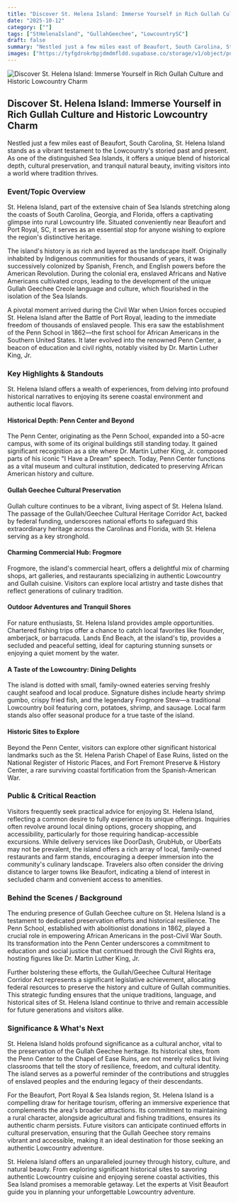 ```yaml
---
title: "Discover St. Helena Island: Immerse Yourself in Rich Gullah Culture and Historic Lowcountry Charm"
date: "2025-10-12"
category: [""]
tags: ["StHelenaIsland", "GullahGeechee", "LowcountrySC"]
draft: false
summary: "Nestled just a few miles east of Beaufort, South Carolina, St. Helena Island stands as a vibrant testament to the Lowcountry's storied past and present. As one of the distinguished Sea Islands, it offers a unique blend of historical depth, cultural preservation, and tranquil natural beauty, inviting visitors into a world where tradition thrives."
images: ["https://tyfgdrokrbpjdmdmfldd.supabase.co/storage/v1/object/public/image/2025-10-12-12-04-33-073-04-00.jpg"]
---
```



![Discover St. Helena Island: Immerse Yourself in Rich Gullah Culture and Historic Lowcountry Charm](https://tyfgdrokrbpjdmdmfldd.supabase.co/storage/v1/object/public/image/2025-10-12-12-04-33-073-04-00.jpg)

## Discover St. Helena Island: Immerse Yourself in Rich Gullah Culture and Historic Lowcountry Charm

Nestled just a few miles east of Beaufort, South Carolina, St. Helena Island stands as a vibrant testament to the Lowcountry's storied past and present. As one of the distinguished Sea Islands, it offers a unique blend of historical depth, cultural preservation, and tranquil natural beauty, inviting visitors into a world where tradition thrives.

### Event/Topic Overview

St. Helena Island, part of the extensive chain of Sea Islands stretching along the coasts of South Carolina, Georgia, and Florida, offers a captivating glimpse into rural Lowcountry life. Situated conveniently near Beaufort and Port Royal, SC, it serves as an essential stop for anyone wishing to explore the region's distinctive heritage.

The island's history is as rich and layered as the landscape itself. Originally inhabited by Indigenous communities for thousands of years, it was successively colonized by Spanish, French, and English powers before the American Revolution. During the colonial era, enslaved Africans and Native Americans cultivated crops, leading to the development of the unique Gullah Geechee Creole language and culture, which flourished in the isolation of the Sea Islands.

A pivotal moment arrived during the Civil War when Union forces occupied St. Helena Island after the Battle of Port Royal, leading to the immediate freedom of thousands of enslaved people. This era saw the establishment of the Penn School in 1862—the first school for African Americans in the Southern United States. It later evolved into the renowned Penn Center, a beacon of education and civil rights, notably visited by Dr. Martin Luther King, Jr.

### Key Highlights & Standouts

St. Helena Island offers a wealth of experiences, from delving into profound historical narratives to enjoying its serene coastal environment and authentic local flavors.

#### Historical Depth: Penn Center and Beyond

The Penn Center, originating as the Penn School, expanded into a 50-acre campus, with some of its original buildings still standing today. It gained significant recognition as a site where Dr. Martin Luther King, Jr. composed parts of his iconic "I Have a Dream" speech. Today, Penn Center functions as a vital museum and cultural institution, dedicated to preserving African American history and culture.

#### Gullah Geechee Cultural Preservation

Gullah culture continues to be a vibrant, living aspect of St. Helena Island. The passage of the Gullah/Geechee Cultural Heritage Corridor Act, backed by federal funding, underscores national efforts to safeguard this extraordinary heritage across the Carolinas and Florida, with St. Helena serving as a key stronghold.

#### Charming Commercial Hub: Frogmore

Frogmore, the island's commercial heart, offers a delightful mix of charming shops, art galleries, and restaurants specializing in authentic Lowcountry and Gullah cuisine. Visitors can explore local artistry and taste dishes that reflect generations of culinary tradition.

#### Outdoor Adventures and Tranquil Shores

For nature enthusiasts, St. Helena Island provides ample opportunities. Chartered fishing trips offer a chance to catch local favorites like flounder, amberjack, or barracuda. Lands End Beach, at the island's tip, provides a secluded and peaceful setting, ideal for capturing stunning sunsets or enjoying a quiet moment by the water.

#### A Taste of the Lowcountry: Dining Delights

The island is dotted with small, family-owned eateries serving freshly caught seafood and local produce. Signature dishes include hearty shrimp gumbo, crispy fried fish, and the legendary Frogmore Stew—a traditional Lowcountry boil featuring corn, potatoes, shrimp, and sausage. Local farm stands also offer seasonal produce for a true taste of the island.

#### Historic Sites to Explore

Beyond the Penn Center, visitors can explore other significant historical landmarks such as the St. Helena Parish Chapel of Ease Ruins, listed on the National Register of Historic Places, and Fort Fremont Preserve & History Center, a rare surviving coastal fortification from the Spanish-American War.

### Public & Critical Reaction

Visitors frequently seek practical advice for enjoying St. Helena Island, reflecting a common desire to fully experience its unique offerings. Inquiries often revolve around local dining options, grocery shopping, and accessibility, particularly for those requiring handicap-accessible excursions. While delivery services like DoorDash, GrubHub, or UberEats may not be prevalent, the island offers a rich array of local, family-owned restaurants and farm stands, encouraging a deeper immersion into the community's culinary landscape. Travelers also often consider the driving distance to larger towns like Beaufort, indicating a blend of interest in secluded charm and convenient access to amenities.

### Behind the Scenes / Background

The enduring presence of Gullah Geechee culture on St. Helena Island is a testament to dedicated preservation efforts and historical resilience. The Penn School, established with abolitionist donations in 1862, played a crucial role in empowering African Americans in the post-Civil War South. Its transformation into the Penn Center underscores a commitment to education and social justice that continued through the Civil Rights era, hosting figures like Dr. Martin Luther King, Jr.

Further bolstering these efforts, the Gullah/Geechee Cultural Heritage Corridor Act represents a significant legislative achievement, allocating federal resources to preserve the history and culture of Gullah communities. This strategic funding ensures that the unique traditions, language, and historical sites of St. Helena Island continue to thrive and remain accessible for future generations and visitors alike.

### Significance & What's Next

St. Helena Island holds profound significance as a cultural anchor, vital to the preservation of the Gullah Geechee heritage. Its historical sites, from the Penn Center to the Chapel of Ease Ruins, are not merely relics but living classrooms that tell the story of resilience, freedom, and cultural identity. The island serves as a powerful reminder of the contributions and struggles of enslaved peoples and the enduring legacy of their descendants.

For the Beaufort, Port Royal & Sea Islands region, St. Helena Island is a compelling draw for heritage tourism, offering an immersive experience that complements the area's broader attractions. Its commitment to maintaining a rural character, alongside agricultural and fishing traditions, ensures its authentic charm persists. Future visitors can anticipate continued efforts in cultural preservation, ensuring that the Gullah Geechee story remains vibrant and accessible, making it an ideal destination for those seeking an authentic Lowcountry adventure.

St. Helena Island offers an unparalleled journey through history, culture, and natural beauty. From exploring significant historical sites to savoring authentic Lowcountry cuisine and enjoying serene coastal activities, this Sea Island promises a memorable getaway. Let the experts at Visit Beaufort guide you in planning your unforgettable Lowcountry adventure.


